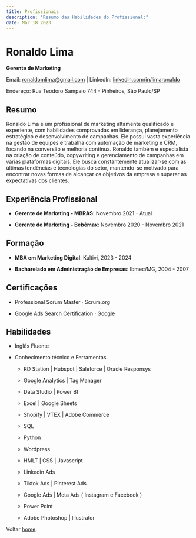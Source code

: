 ```yaml
---
title: Profissionais
description: "Resumo das Habilidades do Profissional:"
date: Mar 18 2023
---
```


# Ronaldo Lima

**Gerente de Marketing**

Email: ronaldomlima@gmail.com | LinkedIn: [linkedin.com/in/limaronaldo](https://linkedin.com/in/limaronaldo)

Endereço: Rua Teodoro Sampaio 744 - Pinheiros, São Paulo/SP

## Resumo

Ronaldo Lima é um profissional de marketing altamente qualificado e experiente, com habilidades comprovadas em liderança, planejamento estratégico e desenvolvimento de campanhas. Ele possui vasta experiência na gestão de equipes e trabalha com automação de marketing e CRM, focando na conversão e melhoria contínua. Ronaldo também é especialista na criação de conteúdo, copywriting e gerenciamento de campanhas em várias plataformas digitais. Ele busca constantemente atualizar-se com as últimas tendências e tecnologias do setor, mantendo-se motivado para encontrar novas formas de alcançar os objetivos da empresa e superar as expectativas dos clientes.

## Experiência Profissional

- **Gerente de Marketing - MBRAS**: Novembro 2021 - Atual

- **Gerente de Marketing - Bebêmax**: Novembro 2020 - Novembro 2021

## Formação

- **MBA em Marketing Digital**: Kultivi, 2023 - 2024

- **Bacharelado em Administração de Empresas**: Ibmec/MG, 2004 - 2007

## Certificações

- Professional Scrum Master · Scrum.org

- Google Ads Search Certification · Google

## Habilidades

- Inglês Fluente

- Conhecimento técnico e Ferramentas

  - RD Station | Hubspot | Saleforce | Oracle Responsys

  - Google Analytics | Tag Manager

  - Data Studio | Power BI

  - Excel | Google Sheets

  - Shopify | VTEX | Adobe Commerce

  - SQL

  - Python

  - Wordpress

  - HMLT | CSS | Javascript

  - Linkedin Ads

  - Tiktok Ads | Pinterest Ads

  - Google Ads | Meta Ads ( Instagram e Facebook )

  - Power Point

  - Adobe Photoshop | Illustrator


Voltar [home](/).
